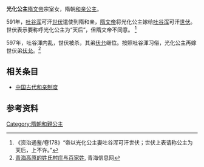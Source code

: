 {{Otheruses|subject=[[隋朝|隋朝]]光化公主|other=[[唐文宗|唐文宗]]之女'''光化公主'''|光化公主 (唐文宗)}}
{{東亞女性歷史人物
| 名稱=光化公主
| 身份=[[隋朝|隋朝]]公主
| 畫像=
| 說明=
| 姓=杨
| 名=
| 封爵=[[公主|公主]]
| 位號=
| 封號=光化公主
| 出生年=
| 逝世年=
| 諡號=
| 墳墓=
| 父親=
| 同胞兄弟=
| 母親=
|}}

'''光化公主'''[[隋文帝|隋文帝]]宗室女，隋朝[[和亲公主|和亲公主]]。

591年，[[吐谷浑|吐谷浑]]可汗[[世伏|世伏]]遣使到隋和亲，[[隋文帝|隋文帝]]将光化公主嫁给[[吐谷浑|吐谷浑]]可汗[[世伏|世伏]]。世伏表示要称呼光化公主为“天后”，但隋文帝不同意。 <ref>《资治通鉴/卷178》“帝以光化公主妻吐谷浑可汗世伏；世伏上表请称公主为天后，上不许。”</ref> 

597年，吐谷渾内乱，世伏被杀，其弟[[伏允|伏允]]继位。按照吐谷渾习俗，光化公主再嫁世伏弟[[伏允|伏允]]。<ref>[http://www.qhxxcn.com/Html/lis/1182_8.html 青海高原的姓氏村庄与百家姓]{{dead link|date=2017年11月 |bot=InternetArchiveBot |fix-attempted=yes }}, 青海信息网</ref>

== 相关条目 ==
* [[中国古代和亲制度|中国古代和亲制度]]

== 参考资料 ==
{{reflist}}

[[Category:隋朝和親公主|Category:隋朝和親公主]]